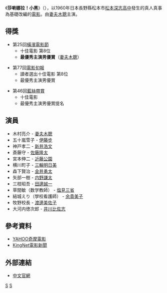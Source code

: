 {{电影信息框
| name = 莎喲娜拉！小黑
| original_name = {{lang|ja|さよなら、クロ}}
| image = Sayonarakuro.jpg
| caption = 日本版DVD封面
| tw_name = 莎喲娜拉！小黑
| hk_name = 
| director = [[松岡錠司|松岡錠司]]
| writer = 
| starring = [[妻夫木聰|妻夫木聰]]<br>[[伊藤步|伊藤步]]
| music = [[岩代太郎|岩代太郎]]<br>「{{lang|ja|青春の影}}」（主題歌）
| cinematography = 
| editing = 
| production_company = 
| distributor = cinequanon（日本）<br>甲上（台灣）
| released = （日本）[[2003年7月|2003年7月1日]]<br>（台湾）2005年4月8日
| runtime = 100 min
| country = [[日本电影|日本]]
| language = [[日語|日語]]
}}

《'''莎喲娜拉！小黑'''》（{{lang-ja|さよなら、クロ}}），以1960年日本長野縣松本市[[松本深志高中|松本深志高中]]發生的真人真事為基礎改編的[[電影|電影]]。由[[妻夫木聰|妻夫木聰]]主演。

== 得獎 == 
*第25回[[橫濱電影節|橫濱電影節]]
**十佳電影 第8位
**'''最優秀主演男優賞'''（[[妻夫木聰|妻夫木聰]]）

*第77回[[電影旬報|電影旬報]]
**讀者選出十佳電影 第8位
**最優秀主演男優賞

*第46回[[藍絲帶賞_(電影)|藍絲帶賞]]
**十佳電影
**最優秀主演男優賞提名

== 演員 ==   
* 木村亮介 - [[妻夫木聰|妻夫木聰]]
* 五十嵐雪子 - [[伊藤步|伊藤步]]
* 神戸孝二 - [[新井浩文|新井浩文]]
* 斎藤守 - [[佐藤隆太|佐藤隆太]]
* 宮本伸二 - [[近藤公園|近藤公園]]
* 横川町子 - [[三輪明日美|三輪明日美]]
* 森下賢治 - [[金井勇太|金井勇太]]
* 矢部一樹 - [[内野謙太|内野謙太]]
* 三枝昭吾 - [[田邊誠一|田邊誠一]]
* 草間敏（数学教師） - [[塩見三省|塩見三省]]
* 結城えり（學校看護師） - [[余貴美子|余貴美子]]
* 牧野校長 - [[渡邊美佐子|渡邊美佐子]]
* 大河内徳次郎 - [[井川比佐志|井川比佐志]]

==參考資料==
*[http://tw.movie.yahoo.com/mstory.html?t=movie&id=1128 YAHOO奇摩電影]{{dead link|date=2018年4月|bot=InternetArchiveBot|fix-attempted=yes}}
*[https://web.archive.org/web/20081224081846/http://movie.kingnet.com.tw/media_news/index.html?act=movie_news KingNet電影新聞]

==外部連結==
*[https://web.archive.org/web/20090502181413/http://alex.srac.idv.tw/movie/kuro/main.html 中文官網]
{{Japanese film-stub}}
[[Category:2003年日本電影作品|S]]
[[Category:學校背景電影|S]]